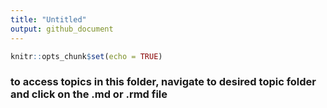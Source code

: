 ```yaml
---
title: "Untitled"
output: github_document
---
```


```r
knitr::opts_chunk$set(echo = TRUE)
```

### to access topics in this folder, navigate to desired topic folder and click on the .md or .rmd file

